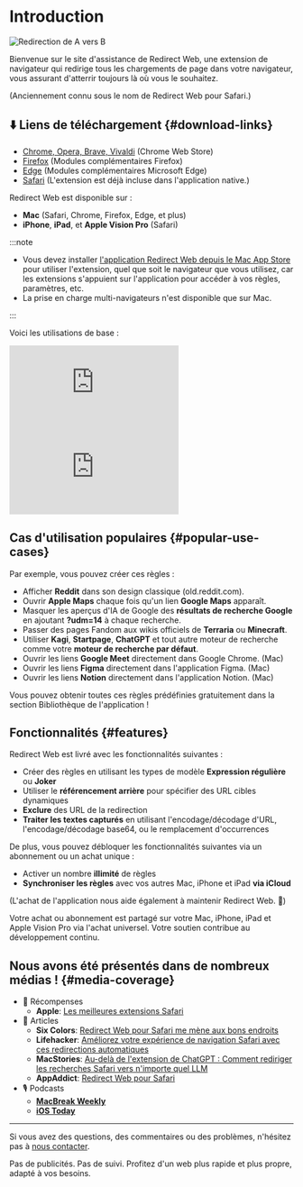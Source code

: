 
# Introduction

<div style={{display: "flex", flexDirection: "column", alignItems: "flex-start", marginBottom: "25px"}}>
  <img src={useBaseUrl("img/redirect-a-to-b.png")} style={{display: "block", minWidth: "360px", maxWidth: "500px", width: "100%", height: "auto", marginBottom: "25px"}} alt="Redirection de A vers B" />
  <ExtensionStoreLinks />
</div>

Bienvenue sur le site d'assistance de Redirect Web, une extension de navigateur qui redirige tous les chargements de page dans votre navigateur, vous assurant d'atterrir toujours là où vous le souhaitez.

(Anciennement connu sous le nom de Redirect Web pour Safari.)

## ⬇️ Liens de téléchargement {#download-links}

- [Chrome, Opera, Brave, Vivaldi](https://chromewebstore.google.com/detail/ffglckbhfbfmdkefdmjbhpnffkcmlhdh) (Chrome Web Store)
- [Firefox](https://addons.mozilla.org/firefox/addon/redirect-web/) (Modules complémentaires Firefox)
- [Edge](https://microsoftedge.microsoft.com/addons/detail/hmfkakfdccgdpgemaicfgngnmflefpga) (Modules complémentaires Microsoft Edge)
- [Safari](https://apps.apple.com/app/id1571283503) (L'extension est déjà incluse dans l'application native.)

Redirect Web est disponible sur :

- **Mac** (Safari, Chrome, Firefox, Edge, et plus)
- **iPhone**, **iPad**, et **Apple Vision Pro** (Safari)

:::note

- Vous devez installer [l'application Redirect Web depuis le Mac App Store](https://apps.apple.com/app/id1571283503) pour utiliser l'extension, quel que soit le navigateur que vous utilisez, car les extensions s'appuient sur l'application pour accéder à vos règles, paramètres, etc.
- La prise en charge multi-navigateurs n'est disponible que sur Mac.

:::

Voici les utilisations de base :

<iframe style={{width:"100%", aspectRatio:"9/16", height:"auto", maxHeight:"60vh", maxWidth:"35vh"}} src="https://www.youtube.com/embed/NaQ5X-v-qJU" title="Vidéo de démonstration iOS (YouTube)" frameborder="0" allow="accelerometer; autoplay; clipboard-write; encrypted-media; gyroscope; picture-in-picture; web-share" allowfullscreen></iframe>

<iframe style={{width:"100%", aspectRatio:"17/9", height:"auto", maxHeight:"100vh"}} src="https://www.youtube.com/embed/5eU89Gu73SQ" title="Vidéo de démonstration macOS (YouTube)" frameborder="0" allow="accelerometer; autoplay; clipboard-write; encrypted-media; gyroscope; picture-in-picture; web-share" allowfullscreen></iframe>

## Cas d'utilisation populaires {#popular-use-cases}

Par exemple, vous pouvez créer ces règles :

- Afficher **Reddit** dans son design classique (old.reddit.com).
- Ouvrir **Apple Maps** chaque fois qu'un lien **Google Maps** apparaît.
- Masquer les aperçus d'IA de Google des **résultats de recherche Google** en ajoutant **?udm=14** à chaque recherche.
- Passer des pages Fandom aux wikis officiels de **Terraria** ou **Minecraft**.
- Utiliser **Kagi**, **Startpage**, **ChatGPT** et tout autre moteur de recherche comme votre **moteur de recherche par défaut**.
- Ouvrir les liens **Google Meet** directement dans Google Chrome. (Mac)
- Ouvrir les liens **Figma** directement dans l'application Figma. (Mac)
- Ouvrir les liens **Notion** directement dans l'application Notion. (Mac)

Vous pouvez obtenir toutes ces règles prédéfinies gratuitement dans la section Bibliothèque de l'application !

## Fonctionnalités {#features}

Redirect Web est livré avec les fonctionnalités suivantes :

- Créer des règles en utilisant les types de modèle **Expression régulière** ou **Joker**
- Utiliser le **référencement arrière** pour spécifier des URL cibles dynamiques
- **Exclure** des URL de la redirection
- **Traiter les textes capturés** en utilisant l'encodage/décodage d'URL, l'encodage/décodage base64, ou le remplacement d'occurrences

De plus, vous pouvez débloquer les fonctionnalités suivantes via un abonnement ou un achat unique :

- Activer un nombre **illimité** de règles
- **Synchroniser les règles** avec vos autres Mac, iPhone et iPad **via iCloud**

(L'achat de l'application nous aide également à maintenir Redirect Web. 🙏)

Votre achat ou abonnement est partagé sur votre Mac, iPhone, iPad et Apple Vision Pro via l'achat universel. Votre soutien contribue au développement continu.


## Nous avons été présentés dans de nombreux médias ! {#media-coverage}

* 🏅 Récompenses
    * **Apple**: [Les meilleures extensions Safari](https://apps.apple.com/us/story/id1377753262)
* 📰 Articles
    * **Six Colors**: [Redirect Web pour Safari me mène aux bons endroits](https://sixcolors.com/post/2022/11/redirect-web-for-safari-takes-me-to-the-right-places/)
    * **Lifehacker**: [Améliorez votre expérience de navigation Safari avec ces redirections automatiques](https://lifehacker.com/improve-your-safari-browsing-experience-with-these-auto-1849812013)
    * **MacStories**: [Au-delà de l'extension de ChatGPT : Comment rediriger les recherches Safari vers n'importe quel LLM](https://www.macstories.net/tutorials/beyond-chatgpts-extension-how-to-redirect-safari-searches-to-any-llm/)
    * **AppAddict**: [Redirect Web pour Safari](https://appaddict.app/post/redirect-web-for-safari)
* 🎙️ Podcasts
    * [**MacBreak Weekly**](https://youtu.be/I251K3L2s88?t=7427)
    * [**iOS Today**](https://youtu.be/cWkwH84b6M4?t=636)

---

Si vous avez des questions, des commentaires ou des problèmes, n'hésitez pas à [nous contacter](contact-us).

Pas de publicités. Pas de suivi. Profitez d'un web plus rapide et plus propre, adapté à vos besoins.
